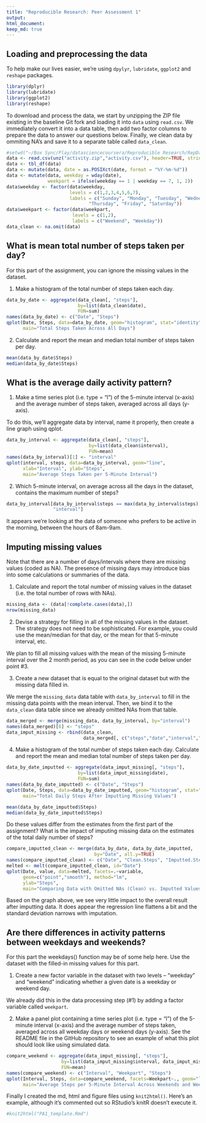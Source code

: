 ```yaml
---
title: "Reproducible Research: Peer Assessment 1"
output: 
html_document:
keep_md: true
---
```


## Loading and preprocessing the data

To help make our lives easier, we're using `dpylyr`, `lubridate`, `ggplot2` and `reshape` packages.

```r
library(dplyr)
library(lubridate)
library(ggplot2)
library(reshape)
```

To download and process the data, we start by unzipping the ZIP file existing in
the baseline Git fork and loading it into `data` using `read.csv`.  We immediately
convert it into a data table, then add two factor columns to prepare the data
to answer our questions below.  Finally, we clean data by ommiting NA's and
save it to a separate table called `data_clean`.

```r
#setwd("~/Box Sync/Play/datasciencecoursera/Reproducible Research/RepData_PeerAssessment1/")
data <- read.csv(unz("activity.zip","activity.csv"), header=TRUE, stringsAsFactors=FALSE)
data <- tbl_df(data)
data <- mutate(data, date = as.POSIXct(date, format = "%Y-%m-%d"))
data <- mutate(data, weekday = wday(date), 
               weekpart = ifelse(weekday == 1 | weekday == 7, 1, 2))
data$weekday <- factor(data$weekday,
                       levels = c(1,2,3,4,5,6,7),
                       labels = c("Sunday", "Monday", "Tuesday", "Wednesday", 
                              "Thursday", "Friday", "Saturday"))
data$weekpart <- factor(data$weekpart,
                        levels = c(1,2),
                        labels = c("Weekend", "Weekday"))
data_clean <- na.omit(data)
```

## What is mean total number of steps taken per day?
For this part of the assignment, you can ignore the missing values in the dataset.

1. Make a histogram of the total number of steps taken each day.

```r
data_by_date <- aggregate(data_clean[, "steps"], 
                          by=list(data_clean$date), 
                          FUN=sum)
names(data_by_date) <- c("Date", "Steps")
qplot(Date, Steps, data=data_by_date, geom="histogram", stat="identity",
      main="Total Steps Taken Across All Days")
```

2. Calculate and report the mean and median total number of steps taken per day.
```r
mean(data_by_date$Steps)
median(data_by_date$Steps)
```

## What is the average daily activity pattern?

1. Make a time series plot (i.e. type = "l") of the 5-minute interval (x-axis)
and the average number of steps taken, averaged across all days (y-axis).

To do this, we'll aggregate data by interval, name it properly, then create a 
line graph using qplot.

```r
data_by_interval <- aggregate(data_clean[, "steps"], 
                              by=list(data_clean$interval),
                              FUN=mean)
names(data_by_interval)[1] <- "interval"
qplot(interval, steps, data=data_by_interval, geom="line",
      xlab="Interval", ylab="Steps", 
      main="Average Steps Taken per 5-Minute Interval")
```

2. Which 5-minute interval, on average across all the days in the dataset, contains the maximum number of steps?

```r
data_by_interval[data_by_interval$steps == max(data_by_interval$steps), 
                 "interval"]
```

It appears we're looking at the data of someone who prefers to be active in the morning, between the hours of 8am-9am.

## Imputing missing values
Note that there are a number of days/intervals where there are missing values (coded as NA). The presence of missing days may introduce bias into some calculations or summaries of the data.

1. Calculate and report the total number of missing values in the dataset (i.e. the total number of rows with NAs).

```r
missing_data <- (data[!complete.cases(data),])
nrow(missing_data)
```

2. Devise a strategy for filling in all of the missing values in the dataset. The strategy does not need to be sophisticated. For example, you could use the mean/median for that day, or the mean for that 5-minute interval, etc.

We plan to fill all missing values with the mean of the missing 5-minute interval over the 2 month period, as you can see in the code below under point #3.

3. Create a new dataset that is equal to the original dataset but with the missing data filled in.

We merge the `missing_data` data table with `data_by_interval` to fill in the missing data points with the mean interval.  Then, we bind it to the `data_clean` data table since we already omitted NAs from that table.

```r
data_merged <- merge(missing_data, data_by_interval, by="interval")
names(data_merged)[6] <- "steps"
data_imput_missing <- rbind(data_clean, 
                            data_merged[, c("steps","date","interval","weekday","weekpart")])
```

4. Make a histogram of the total number of steps taken each day.  Calculate and report the mean and median total number of steps taken per day.

```r
data_by_date_imputted <- aggregate(data_imput_missing[, "steps"], 
                          by=list(data_imput_missing$date), 
                          FUN=sum)
names(data_by_date_imputted) <- c("Date", "Steps")
qplot(Date, Steps, data=data_by_date_imputted, geom="histogram", stat="identity",
      main="Total Daily Steps After Imputting Missing Values")
```

```r
mean(data_by_date_imputted$Steps)
median(data_by_date_imputted$Steps)
```

Do these values differ from the estimates from the first part of the assignment? What is the impact of imputing missing data on the estimates of the total daily number of steps?

```r
compare_imputted_clean <- merge(data_by_date, data_by_date_imputted, 
                                by="Date", all.y=TRUE)
names(compare_imputted_clean) <- c("Date", "Clean.Steps", "Imputted.Steps")
melted <- melt(compare_imputted_clean, id="Date")
qplot(Date, value, data=melted, facets=.~variable, 
      geom=c("point","smooth"), method="lm",
      ylab="Steps",
      main="Comparing Data with Omitted NAs (Clean) vs. Imputted Values")
```

Based on the graph above, we see very little impact to the overall result after imputting data.  It does appear the regression line flattens a bit and the standard deviation narrows with imputation.

## Are there differences in activity patterns between weekdays and weekends?
For this part the weekdays() function may be of some help here. Use the dataset with the filled-in missing values for this part.

1. Create a new factor variable in the dataset with two levels – “weekday” and “weekend” indicating whether a given date is a weekday or weekend day.

We already did this in the data processing step (#1) by adding a factor variable called `weekpart`.

2. Make a panel plot containing a time series plot (i.e. type = "l") of the 5-minute interval (x-axis) and the average number of steps taken, averaged across all weekday days or weekend days (y-axis). See the README file in the GitHub repository to see an example of what this plot should look like using simulated data.

```r
compare_weekend <- aggregate(data_imput_missing[, "steps"], 
                    by=list(data_imput_missing$interval, data_imput_missing$weekpart), 
                    FUN=mean)
names(compare_weekend) <- c("Interval", "Weekpart", "Steps")
qplot(Interval, Steps, data=compare_weekend, facets=Weekpart~., geom="line",
      main="Average Steps per 5-Minute Interval Across Weekends and Weekdays")
```

Finally I created the md, html and figure files using `knit2html()`.  Here's an example, although it's commented out so RStudio's knitR doesn't execute it.

```r
#knit2html("PA1_template.Rmd")
```